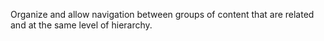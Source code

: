 Organize and allow navigation between groups of content that are related and at the same level of hierarchy.
